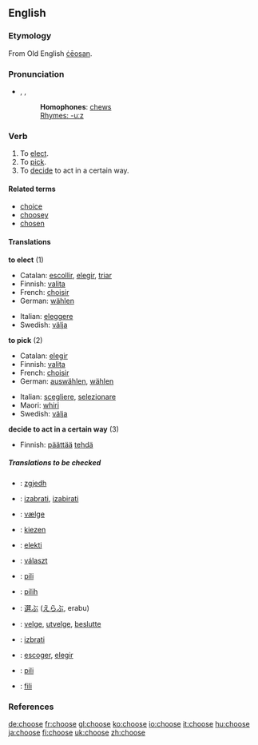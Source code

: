 ==English==

===Etymology===
From Old English [[ceosan|ċēosan]].

===Pronunciation===
*{{AHD|cho͞oz}}, {{IPA|/tʃuːz/}}, {{SAMPA|/tSu:z/}}
*: '''Homophones''': [[chew]]s
*: [[Rhymes:English:-uːz|Rhymes: -uːz]]

===Verb===
{{en-verb|chooses|choosing|chose|chosen}}

# To [[elect]].
# To [[pick]].
# To [[decide]] to act in a certain way.

====Related terms====
*[[choice]]
*[[choosey]]
*[[chosen]]

====Translations====
'''to elect''' (1)
{{top}}
*Catalan: [[escollir]], [[elegir]], [[triar]]
*Finnish: [[valita]]
*French: [[choisir]]
*German: [[wählen]]
{{mid}}
*Italian: [[eleggere]]
*Swedish: [[välja]]
{{bottom}}

'''to pick''' (2)
{{top}}
*Catalan: [[elegir]]
*Finnish: [[valita]]
*French: [[choisir]]
*German: [[auswählen]], [[wählen]]
{{mid}}
*Italian: [[scegliere]], [[selezionare]]
*Maori: [[whiri]]
*Swedish: [[välja]]
{{bottom}}

'''decide to act in a certain way''' (3)
{{top}}
*Finnish: [[päättää]] [[tehdä]]
{{bottom}}

=====Translations to be checked=====
{{checktrans}}
{{top}}
*{{ttbc|Albanian}}: [[zgjedh]]
*{{ttbc|Croatian}}: [[izabrati]], [[izabirati]]
*{{ttbc|Danish}}: [[vælge]]
*{{ttbc|Dutch}}: [[kiezen]]
*{{ttbc|Esperanto}}: [[elekti]]
*{{ttbc|Hungarian}}: [[választ]]
{{mid}}
*{{ttbc|Ilocano}}: [[pili]]
*{{ttbc|Indonesian}}: [[pilih]]
*{{ttbc|Japanese}}: [[選ぶ]] ([[えらぶ]], erabu)
*{{ttbc|Norwegian}}: [[velge]], [[utvelge]], [[beslutte]]
*{{ttbc|Slovene}}: [[izbrati]]
*{{ttbc|Spanish}}: [[escoger]], [[elegir]]
*{{ttbc|Tagalog}}: [[pili]]
*{{ttbc|Tongan}}: [[fili]]
{{bottom}}

===References===
{{R:Century 1911}}
{{R:Webster 1913}}

[[de:choose]]
[[fr:choose]]
[[gl:choose]]
[[ko:choose]]
[[io:choose]]
[[it:choose]]
[[hu:choose]]
[[ja:choose]]
[[fi:choose]]
[[uk:choose]]
[[zh:choose]]